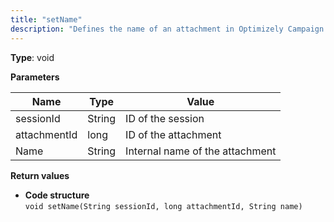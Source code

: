 ```yaml
---
title: "setName"
description: "Defines the name of an attachment in Optimizely Campaign."
---
```


**Type**: void

**Parameters**

| Name         | Type   | Value                           |
| ------------ | ------ | ------------------------------- |
| sessionId    | String | ID of the session               |
| attachmentId | long   | ID of the attachment            |
| Name         | String | Internal name of the attachment |

**Return values**

* **Code structure**  
`void setName(String sessionId, long attachmentId, String name)  
`